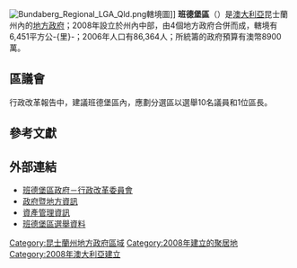 [[Image:Bundaberg_Regional_LGA_Qld.png|thumb]]轄境圖]]
'''班德堡區'''（{{lang-en|Bundaberg Region}}）是[[澳大利亞|澳大利亞]]昆士蘭州內的[[地方政府區域|地方政府]]；2008年設立於州內中部，由4個地方政府合併而成，轄境有6,451平方公-{里}-；2006年人口有86,364人；所統籌的政府預算有澳幣8900萬。

==區議會==
行政改革報告中，建議班德堡區內，應劃分選區以選舉10名議員和1位區長。

==參考文獻==
{{reflist}}

==外部連結==
*[https://web.archive.org/web/20080718224432/http://bundabergltc.qld.gov.au/news/index.shtml 班德堡區政府－行政改革委員會]
*[http://bundaberg.qld.gov.au/ 政府暨地方資訊] {{Wayback|url=http://bundaberg.qld.gov.au/ |date=20110217135715 }}
*[http://lgam.wikidot.com/bundaberg-regional-council 資產管理資訊] {{Wayback|url=http://lgam.wikidot.com/bundaberg-regional-council |date=20201202071654 }}
*[http://www.ecq.qld.gov.au/elections/2008/maps/BundabergRegionalCouncil.pdf 班德堡區選舉資料] {{Wayback|url=http://www.ecq.qld.gov.au/elections/2008/maps/BundabergRegionalCouncil.pdf |date=20130427020703 }}

{{Local Government Areas of Queensland}}

{{DEFAULTSORT:Bundaberg}}
[[Category:昆士蘭州地方政府區域|Category:昆士蘭州地方政府區域]]
[[Category:2008年建立的聚居地|Category:2008年建立的聚居地]]
[[Category:2008年澳大利亞建立|Category:2008年澳大利亞建立]]

{{Queensland-geo-stub}}